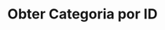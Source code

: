 ---
title: "Obter Categoria por ID"
api: "GET https://regis.app.byefive.com.br/rest/categories/{id}"
description: "Obtém uma categoria específica pelo seu ID"
---